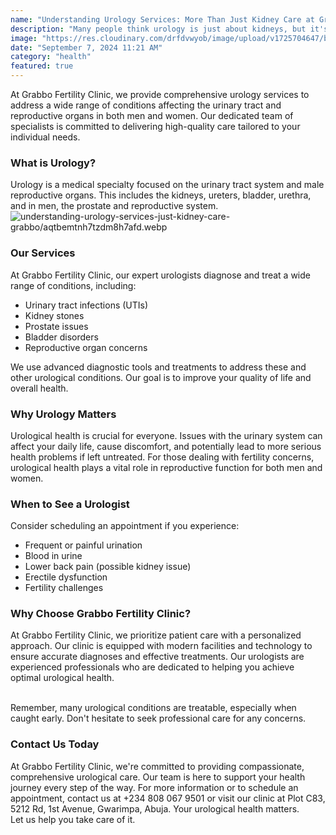 ```yaml
---
name: "Understanding Urology Services: More Than Just Kidney Care at Grabbo"
description: "Many people think urology is just about kidneys, but it's so much more. At Grabbo Fertility Clinic, our urology department takes a comprehensive approach to caring for the entire urinary system in both men and women, as well as addressing reproductive health concerns."
image: "https://res.cloudinary.com/drfdvwyob/image/upload/v1725704647/blogs/understanding-urology-services-just-kidney-care-grabbo/aqtbemtnh7tzdm8h7afd.webp"
date: "September 7, 2024 11:21 AM"
category: "health"
featured: true
---
```


At Grabbo Fertility Clinic, we provide comprehensive urology services to address a wide range of conditions affecting the urinary tract and reproductive organs in both men and women. Our dedicated team of specialists is committed to delivering high-quality care tailored to your individual needs.

### What is Urology?

Urology is a medical specialty focused on the urinary tract system and male reproductive organs. This includes the kidneys, ureters, bladder, urethra, and in men, the prostate and reproductive system.
![understanding-urology-services-just-kidney-care-grabbo/aqtbemtnh7tzdm8h7afd.webp](https://res.cloudinary.com/drfdvwyob/image/upload/v1725704647/blogs/understanding-urology-services-just-kidney-care-grabbo/aqtbemtnh7tzdm8h7afd.webp)

### Our Services

At Grabbo Fertility Clinic, our expert urologists diagnose and treat a wide range of conditions, including:

- Urinary tract infections (UTIs)
- Kidney stones
- Prostate issues
- Bladder disorders
- Reproductive organ concerns

We use advanced diagnostic tools and treatments to address these and other urological conditions. Our goal is to improve your quality of life and overall health.

### Why Urology Matters

Urological health is crucial for everyone. Issues with the urinary system can affect your daily life, cause discomfort, and potentially lead to more serious health problems if left untreated. For those dealing with fertility concerns, urological health plays a vital role in reproductive function for both men and women.

### When to See a Urologist

Consider scheduling an appointment if you experience:

- Frequent or painful urination
- Blood in urine
- Lower back pain (possible kidney issue)
- Erectile dysfunction
- Fertility challenges

### Why Choose Grabbo Fertility Clinic?

At Grabbo Fertility Clinic, we prioritize patient care with a personalized approach. Our clinic is equipped with modern facilities and technology to ensure accurate diagnoses and effective treatments. Our urologists are experienced professionals who are dedicated to helping you achieve optimal urological health.

<br />
Remember, many urological conditions are treatable, especially when caught early.
Don't hesitate to seek professional care for any concerns.

### Contact Us Today

At Grabbo Fertility Clinic, we're committed to providing compassionate, comprehensive urological care. Our team
is here to support your health journey every step of the way. For more information or to schedule an appointment, contact us at +234 808 067 9501 or visit our clinic at Plot C83, 5212 Rd, 1st Avenue, Gwarimpa, Abuja. Your urological health matters. <br/>
Let us help you take care of it.
